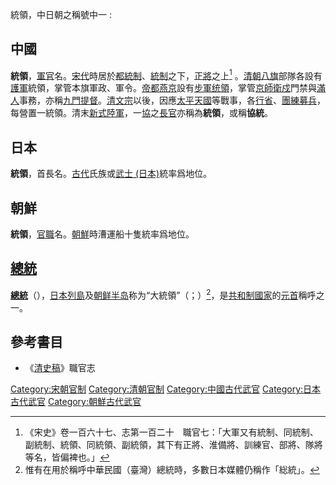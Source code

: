 統領，中日朝之稱號中一 : 

==中國==
'''統領'''，[[軍官|軍官]]名。[[宋代|宋代]]時居於[[都統制|都統制]]、[[統制|統制]]之下，[[正將|正將]]之上<ref>《宋史》卷一百六十七、志第一百二十　職官七：「大軍又有統制、同統制、副統制、統領、同統領、副統領，其下有正將、淮備將、訓練官、部將、隊將等名，皆偏裨也。」</ref>	。[[清朝|清朝]][[八旗|八旗]]部隊各設有[[護軍|護軍]]統領，掌管本旗軍政、軍令。[[帝都|帝都]][[燕京|燕京]]設有[[步軍统領|步軍统領]]，掌管[[京師|京師]][[衛戍|衛戍]]門禁與[[滿人|滿人]]事務，亦稱[[九門提督|九門提督]]。[[清文宗|清文宗]]以後，因應[[太平天國|太平天國]]等戰事，各[[行省|行省]]、[[團練|團練]][[募兵|募兵]]，每營置一統領。清末[[新式陸軍|新式陸軍]]，一[[協|協]]之[[長官|長官]]亦稱為'''統領'''，或稱'''協統'''。

==日本== 
'''統領'''，首長名。[[古代|古代]]氏族或[[武士_(日本)|武士 (日本)]]統率爲地位。

==朝鮮==
'''統領'''，[[官職|官職]]名。[[朝鮮|朝鮮]]時漕運船十隻統率爲地位。

==[[總統|總統]]==
'''[[總統|總統]]'''（{{lang-en|President}}），[[日本列島|日本列島]]及[[朝鲜半岛|朝鲜半岛]]称为“大統領”（{{jpn|j=大統領|hg=だいとうりょう|rm=Daitōryō|f=h}}；{{kor|k=대통령|hanja=大統領|rm=Daetongnyeong|f=h}}）<ref>惟有在用於稱呼中華民國（臺灣）總統時，多數日本媒體仍稱作「総統」。</ref>，是[[共和制|共和制]][[國家|國家]]的[[國家元首|元首]]稱呼之一。

==參考書目==
{{refbegin}}
*《[[清史稿|清史稿]]》職官志
{{refend}}

[[Category:宋朝官制|Category:宋朝官制]]
[[Category:清朝官制|Category:清朝官制]]
[[Category:中國古代武官|Category:中國古代武官]]
[[Category:日本古代武官|Category:日本古代武官]]
[[Category:朝鮮古代武官|Category:朝鮮古代武官]]